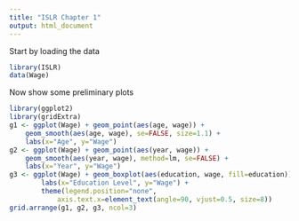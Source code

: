 ```yaml
---
title: "ISLR Chapter 1"
output: html_document
---
```


Start by loading the data
```r
library(ISLR)
data(Wage)
```

Now show some preliminary plots
```r
library(ggplot2)
library(gridExtra)
g1 <- ggplot(Wage) + geom_point(aes(age, wage)) + 
    geom_smooth(aes(age, wage), se=FALSE, size=1.1) +
    labs(x="Age", y="Wage")
g2 <- ggplot(Wage) + geom_point(aes(year, wage)) +
    geom_smooth(aes(year, wage), method=lm, se=FALSE) +
    labs(x="Year", y="Wage")
g3 <- ggplot(Wage) + geom_boxplot(aes(education, wage, fill=education)) +
        labs(x="Education Level", y="Wage") +
        theme(legend.position="none",
            axis.text.x=element_text(angle=90, vjust=0.5, size=8))
grid.arrange(g1, g2, g3, ncol=3)
```